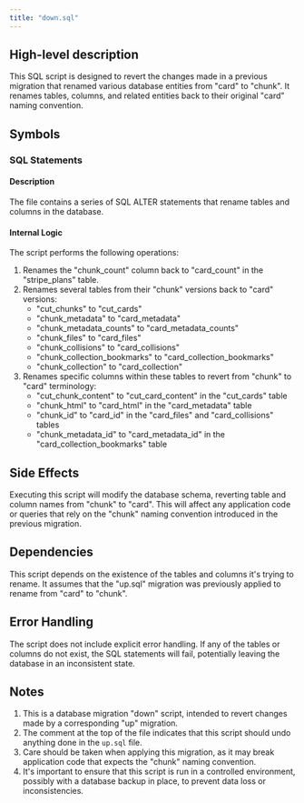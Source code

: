 ```yaml
---
title: "down.sql"
---
```


## High-level description
This SQL script is designed to revert the changes made in a previous migration that renamed various database entities from "card" to "chunk". It renames tables, columns, and related entities back to their original "card" naming convention.

## Symbols

### SQL Statements
#### Description
The file contains a series of SQL ALTER statements that rename tables and columns in the database.

#### Internal Logic
The script performs the following operations:
1. Renames the "chunk_count" column back to "card_count" in the "stripe_plans" table.
2. Renames several tables from their "chunk" versions back to "card" versions:
   - "cut_chunks" to "cut_cards"
   - "chunk_metadata" to "card_metadata"
   - "chunk_metadata_counts" to "card_metadata_counts"
   - "chunk_files" to "card_files"
   - "chunk_collisions" to "card_collisions"
   - "chunk_collection_bookmarks" to "card_collection_bookmarks"
   - "chunk_collection" to "card_collection"
3. Renames specific columns within these tables to revert from "chunk" to "card" terminology:
   - "cut_chunk_content" to "cut_card_content" in the "cut_cards" table
   - "chunk_html" to "card_html" in the "card_metadata" table
   - "chunk_id" to "card_id" in the "card_files" and "card_collisions" tables
   - "chunk_metadata_id" to "card_metadata_id" in the "card_collection_bookmarks" table

## Side Effects
Executing this script will modify the database schema, reverting table and column names from "chunk" to "card". This will affect any application code or queries that rely on the "chunk" naming convention introduced in the previous migration.

## Dependencies
This script depends on the existence of the tables and columns it's trying to rename. It assumes that the "up.sql" migration was previously applied to rename from "card" to "chunk".

## Error Handling
The script does not include explicit error handling. If any of the tables or columns do not exist, the SQL statements will fail, potentially leaving the database in an inconsistent state.

## Notes
1. This is a database migration "down" script, intended to revert changes made by a corresponding "up" migration.
2. The comment at the top of the file indicates that this script should undo anything done in the `up.sql` file.
3. Care should be taken when applying this migration, as it may break application code that expects the "chunk" naming convention.
4. It's important to ensure that this script is run in a controlled environment, possibly with a database backup in place, to prevent data loss or inconsistencies.